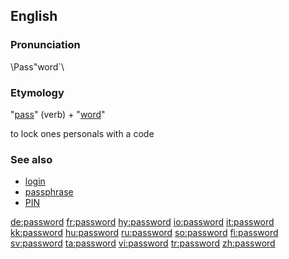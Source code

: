 ==English==

===Pronunciation===
\Pass"word`\

===Etymology===
"[[pass#Verb|pass]]" (verb) + "[[word]]"

to lock ones personals with a code

===See also===
* [[login]]
* [[passphrase]]
* [[PIN]]

[[de:password]]
[[fr:password]]
[[hy:password]]
[[io:password]]
[[it:password]]
[[kk:password]]
[[hu:password]]
[[ru:password]]
[[so:password]]
[[fi:password]]
[[sv:password]]
[[ta:password]]
[[vi:password]]
[[tr:password]]
[[zh:password]]